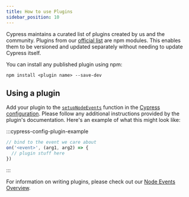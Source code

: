 ```yaml
---
title: How to use Plugins
sidebar_position: 10
---
```


Cypress maintains a curated list of plugins created by us and the community.
Plugins from our [official list](/app/plugins/plugins-list) are npm modules. This enables them to
be versioned and updated separately without needing to update Cypress itself.

You can install any published plugin using npm:

```shell
npm install <plugin name> --save-dev
```

## Using a plugin

Add your plugin to the
[`setupNodeEvents`](/app/references/configuration#setupNodeEvents)
function in the [Cypress configuration](/app/references/configuration). Please follow any additional instructions provided by the plugin's documentation.
Here's an example of what this might look like:

:::cypress-config-plugin-example

```ts
// bind to the event we care about
on('<event>', (arg1, arg2) => {
  // plugin stuff here
})
```

:::

For information on writing plugins, please check out our
[Node Events Overview](/api/node-events/overview).
